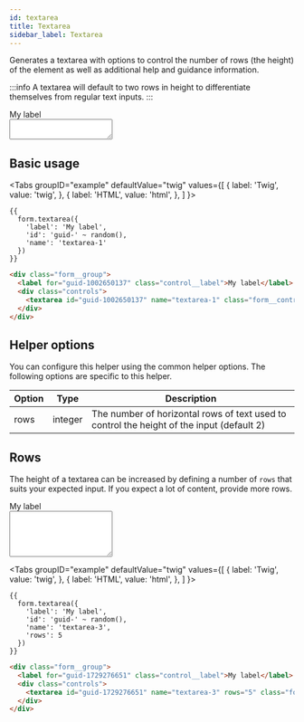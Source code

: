 ```yaml
---
id: textarea
title: Textarea
sidebar_label: Textarea
---
```



Generates a textarea with options to control the number of rows (the height) of the element as well as additional help and guidance information.

:::info
A textarea will default to two rows in height to differentiate themselves from regular text inputs.
:::

<div className="d-example">
  <div className="form__group">
    <label htmlFor="guid-1002650137" className="control__label">My label</label>
    <div className="controls">
      <textarea id="guid-1002650137" name="textarea-1" className="form__control textarea"></textarea>
    </div>
  </div>
</div>

## Basic usage

<Tabs
  groupID="example"
  defaultValue="twig"
  values={[
    { label: 'Twig', value: 'twig', },
    { label: 'HTML', value: 'html', },
  ]
}>
<TabItem value="twig">

```twig
{{
  form.textarea({
    'label': 'My label',
    'id': 'guid-' ~ random(),
    'name': 'textarea-1'
  })
}}
```

</TabItem>
<TabItem value="html">

```html
<div class="form__group">
  <label for="guid-1002650137" class="control__label">My label</label>
  <div class="controls">
    <textarea id="guid-1002650137" name="textarea-1" class="form__control textarea"></textarea>
  </div>
</div>
```

</TabItem>
</Tabs>

## Helper options

You can configure this helper using the common helper options. The following options are specific to this helper.

| Option | Type | Description |
| ------ | ---- | ----------- |
| rows | integer | The number of horizontal rows of text used to control the height of the input (default 2) |

## Rows

The height of a textarea can be increased by defining a number of `rows` that suits your expected input. If you expect a lot of content, provide more rows.

<div className="d-example">
  <div className="form__group">
    <label htmlFor="guid-1729276651" className="control__label">My label</label>
    <div className="controls">
      <textarea id="guid-1729276651" name="textarea-3" rows="5" className="form__control textarea"></textarea>
    </div>
  </div>
</div>

<Tabs
  groupID="example"
  defaultValue="twig"
  values={[
    { label: 'Twig', value: 'twig', },
    { label: 'HTML', value: 'html', },
  ]
}>
<TabItem value="twig">

```twig {6}
{{
  form.textarea({
    'label': 'My label',
    'id': 'guid-' ~ random(),
    'name': 'textarea-3',
    'rows': 5
  })
}}
```

</TabItem>
<TabItem value="html">

```html
<div class="form__group">
  <label for="guid-1729276651" class="control__label">My label</label>
  <div class="controls">
    <textarea id="guid-1729276651" name="textarea-3" rows="5" class="form__control textarea"></textarea>
  </div>
</div>
```

</TabItem>
</Tabs>